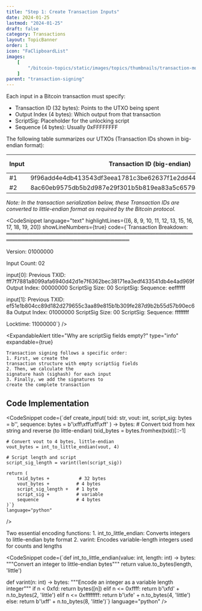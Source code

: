 ```yaml
---
title: "Step 1: Create Transaction Inputs"
date: 2024-01-25
lastmod: "2024-01-25"
draft: false
category: Transactions
layout: TopicBanner
order: 1
icon: "FaClipboardList"
images:
    [
        "/bitcoin-topics/static/images/topics/thumbnails/transaction-module/signature/tx-thumbnail-signature-1.jpg"
    ]
parent: "transaction-signing"
---
```


Each input in a Bitcoin transaction must specify:

-   Transaction ID (32 bytes): Points to the UTXO being spent
-   Output Index (4 bytes): Which output from that transaction
-   ScriptSig: Placeholder for the unlocking script
-   Sequence (4 bytes): Usually 0xFFFFFFFF

<div className="w-full rounded-xl overflow-hidden full-width">
    <SvgDisplay
        src="/bitcoin-topics/static/images/topics/transactions/signature/signature7.svg"
        width="100%"
        height="auto"
    />
</div>

The following table summarizes our UTXOs (Transaction IDs shown in big-endian format):

| Input | Transaction ID (big-endian)                                      | Output Index | Sequence |
| ----- | ---------------------------------------------------------------- | ------------ | -------- |
| #1    | 9f96add4e4db413543df3eea1781c3be62637f1e2dd44069fa99801a88f7f7ff | 0            | eeffffff |
| #2    | 8ac60eb9575db5b2d987e29f301b5b819ea83a5c6579d282d189cc04b8e151ef | 1            | ffffffff |

_Note: In the transaction serialization below, these Transaction IDs are converted to little-endian format as required by the Bitcoin protocol._

<CodeSnippet
    language="text"
    highlightLines={[6, 8, 9, 10, 11, 12, 13, 15, 16, 17, 18, 19, 20]}
    showLineNumbers={true}
    code={`Transaction Breakdown:
═══════════════════════════════════════════════════════════════════════════════════

Version: 01000000

Input Count: 02

input[0]:
Previous TXID: fff7f7881a8099afa6940d42d1e7f6362bec38171ea3edf433541db4e4ad969f
Output Index: 00000000
ScriptSig Size: 00
ScriptSig:
Sequence: eeffffff

input[1]:
Previous TXID: ef51e1b804cc89d182d279655c3aa89e815b1b309fe287d9b2b55d57b90ec68a
Output Index: 01000000
ScriptSig Size: 00
ScriptSig:
Sequence: ffffffff

Locktime: 11000000`}
/>

<ExpandableAlert
    title="Why are scriptSig fields empty?"
    type="info"
    expandable={true}
>
    Transaction signing follows a specific order: 
    1. First, we create the
    transaction structure with empty scriptSig fields 
    2. Then, we calculate the
    signature hash (sighash) for each input 
    3. Finally, we add the signatures to
    create the complete transaction
</ExpandableAlert>

## Code Implementation

<CodeSnippet
    code={`def create_input(
    txid: str,
    vout: int,
    script_sig: bytes = b'',
    sequence: bytes = b'\\xff\\xff\\xff\\xff'
) -> bytes:
    # Convert txid from hex string and reverse (to little-endian)
    txid_bytes = bytes.fromhex(txid)[::-1]
    
    # Convert vout to 4 bytes, little-endian
    vout_bytes = int_to_little_endian(vout, 4)
    
    # Script length and script
    script_sig_length = varint(len(script_sig))
    
    return (
        txid_bytes +           # 32 bytes
        vout_bytes +          # 4 bytes
        script_sig_length +   # 1 byte
        script_sig +          # variable
        sequence              # 4 bytes
    )`}
    language="python"
/>

<ExpandableAlert title="Helper Functions" type="info" expandable={true}>
Two essential encoding functions:
1. int_to_little_endian: Converts integers to little-endian byte format
2. varint: Encodes variable-length integers used for counts and lengths

<CodeSnippet 
    code={`def int_to_little_endian(value: int, length: int) -> bytes:
    """Convert an integer to little-endian bytes"""
    return value.to_bytes(length, 'little')

def varint(n: int) -> bytes:
"""Encode an integer as a variable length integer"""
if n < 0xfd:
return bytes([n])
elif n <= 0xffff:
return b'\\xfd' + n.to_bytes(2, 'little')
elif n <= 0xffffffff:
return b'\\xfe' + n.to_bytes(4, 'little')
else:
return b'\\xff' + n.to_bytes(8, 'little')`}
language="python"
/>

</ExpandableAlert>